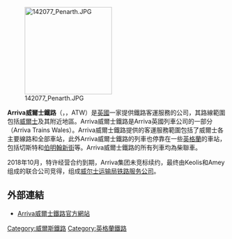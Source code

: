 {{unreferenced|time=2014-03-25T13:47:16+00:00}}
[[File:142077_Penarth.JPG|200px]]

'''Arriva威爾士鐵路'''（{{lang-en|'''Arriva Trains Wales'''}}，{{lang-cy|'''Trenau Arriva Cymru'''}}，ATW）是[[英國|英國]]一家提供鐵路客運服務的公司，其路線範圍包括[[威爾士|威爾士]]及其附近地區。Arriva威爾士鐵路是Arriva英國列車公司的一部分（Arriva Trains Wales）。Arriva威爾士鐵路提供的客運服務範圍包括了威爾士各主要線路和全部車站，此外Arriva威爾士鐵路的列車也停靠在一些[[英格蘭|英格蘭]]的車站，包括切斯特和[[伯明翰新街站|伯明翰新街]]等。Arriva威爾士鐵路的所有列車均為柴聯車。

2018年10月，特许经营合约到期，Arriva集团未竞标续约，最终由Keolis和Amey组成的联合公司竞得，组成[[威尔士运输局铁路服务公司|威尔士运输局铁路服务公司]]。

== 外部連結 ==
* [https://web.archive.org/web/20070811165843/http://www.arrivatrainswales.co.uk/ Arriva威爾士鐵路官方網站]

[[Category:威爾斯鐵路|Category:威爾斯鐵路]]
[[Category:英格蘭鐵路|Category:英格蘭鐵路]]